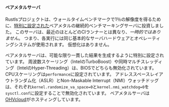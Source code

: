 #### ベアメタルサーバ
Rustlsプロジェクトは、ウォールタイムベンチマークで1％の解像度を得るために、[特別に設定された][server config]ベアメタルの継続的ベンチマーキングサーバに投資しました。
このサーバは、最近のほとんどのCIランナーとは異なり、_一時的ではありません_。
つまり、各実行には同じ基本的なサーバハードウェアとオペレーティングシステムが使用されます。
仮想化はありません。

ベアメタルサーバは、可能な限り一貫した結果を生成するように特別に設定されています。
周波数スケーリング（IntelのTurboBoost）や同時マルチスレッディング（IntelのHyper-Threading）は、BIOSでどちらも無効化されています。
CPUスケーリングは`performance`に設定されています。
アドレススペースレイアウトランダム化（ASLR）とNon-Maskable Interrupt（NMI）ウォッチドッグは、それぞれ`kernel.randomize_va_space=0`と`kernel.nmi_watchdog=0`を`sysctl.conf`に設定することで無効化されています。
ベアメタルサーバは[OHVcloud][OVHcloud]がホスティングしています。

[server config]: https://github.com/rust-lang/rustc-perf/blob/master/docs/perf-runner.md
[OVHcloud]: https://www.ovhcloud.com/